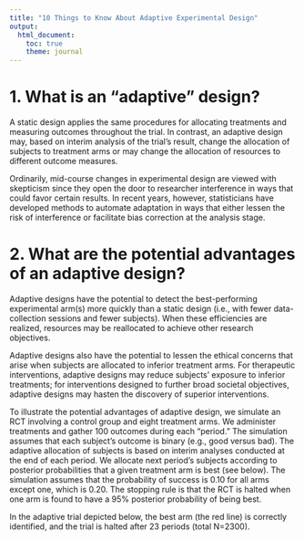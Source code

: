 ```yaml
---
title: "10 Things to Know About Adaptive Experimental Design"
output: 
  html_document:
    toc: true
    theme: journal
---
```


<!-- title: "10 Things You Need to Know About Adaptive Experimental Design" -->
<!-- author: "Methods Guide Author: Don Green & Molly Offer-Westort" -->

1.	What is an “adaptive” design?
==
A static design applies the same procedures for allocating treatments and measuring outcomes throughout the trial.  In contrast, an adaptive design may, based on interim analysis of the trial’s result, change the allocation of subjects to treatment arms or may change the allocation of resources to different outcome measures.  

Ordinarily, mid-course changes in experimental design are viewed with skepticism since they open the door to researcher interference in ways that could favor certain results.  In recent years, however, statisticians have developed methods to automate adaptation in ways that either lessen the risk of interference or facilitate bias correction at the analysis stage.

2. What are the potential advantages of an adaptive design?
==
Adaptive designs have the potential to detect the best-performing experimental arm(s) more quickly than a static design (i.e., with fewer data-collection sessions and fewer subjects).  When these efficiencies are realized, resources may be reallocated to achieve other research objectives.  

Adaptive designs also have the potential to lessen the ethical concerns that arise when subjects are allocated to inferior treatment arms.   For therapeutic interventions, adaptive designs may reduce subjects’ exposure to inferior treatments; for interventions designed to further broad societal objectives, adaptive designs may hasten the discovery of superior interventions.

To illustrate the potential advantages of adaptive design, we simulate an RCT involving a control group and eight treatment arms.  We administer treatments and gather 100 outcomes during each “period.”  The simulation assumes that each subject’s outcome is binary (e.g., good versus bad).  The adaptive allocation of subjects is based on interim analyses conducted at the end of each period.   We allocate next period’s subjects according to posterior probabilities that a given treatment arm is best (see below).  The simulation assumes that the probability of success is 0.10 for all arms except one, which is 0.20.  The stopping rule is that the RCT is halted when one arm is found to have a 95% posterior probability of being best.  

In the adaptive trial depicted below, the best arm (the red line) is correctly identified, and the trial is halted after 23 periods (total N=2300).  

